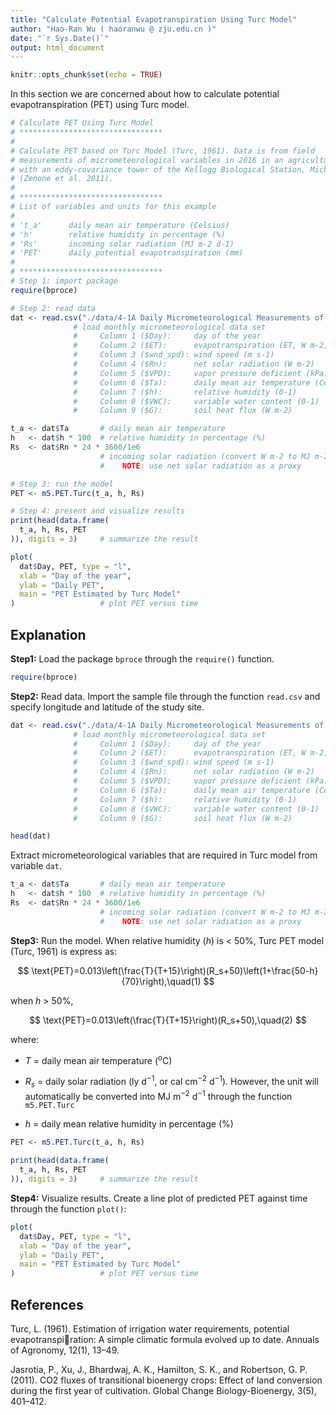 ```yaml
---
title: "Calculate Potential Evapotranspiration Using Turc Model"
author: "Hao-Ran Wu ( haoranwu @ zju.edu.cn )"
date: "`r Sys.Date()`"
output: html_document
---
```


```r
knitr::opts_chunk$set(echo = TRUE)
```

In this section we are concerned about how to calculate potential evapotranspiration (PET) using Turc model.

```r
# Calculate PET Using Turc Model
# ********************************
#
# Calculate PET based on Turc Model (Turc, 1961). Data is from field
# measurements of micrometeorological variables in 2016 in an agricultural site
# with an eddy-covariance tower of the Kellogg Biological Station, Michigan, USA
# (Zenone et al. 2011).
#
# ********************************
# List of variables and units for this example
#
# 't_a'      daily mean air temperature (Celsius)
# 'h'        relative humidity in percentage (%)
# 'Rs'       incoming solar radiation (MJ m-2 d-1)
# 'PET'      daily potential evapotranspiration (mm)
#
# ********************************
# Step 1: import package
require(bproce)

# Step 2: read data
dat <- read.csv("./data/4-1A Daily Micrometeorological Measurements of Kellogg Biological Station.csv")
              # load monthly micrometeorological data set
              #     Column 1 ($Day):     day of the year
              #     Column 2 ($ET):      evapotranspiration (ET, W m-2)
              #     Column 3 ($wnd_spd): wind speed (m s-1)
              #     Column 4 ($Rn):      net solar radiation (W m-2)
              #     Column 5 ($VPD):     vapor pressure deficient (kPa)
              #     Column 6 ($Ta):      daily mean air temperature (Celsius)
              #     Column 7 ($h):       relative humidity (0-1)
              #     Column 8 ($VWC):     variable water content (0-1)
              #     Column 9 ($G):       soil heat flux (W m-2)

t_a <- dat$Ta       # daily mean air temperature
h   <- dat$h * 100  # relative humidity in percentage (%)
Rs  <- dat$Rn * 24 * 3600/1e6
                    # incoming solar radiation (convert W m-2 to MJ m-2 d-1)
                    #    NOTE: use net solar radiation as a proxy

# Step 3: run the model
PET <- m5.PET.Turc(t_a, h, Rs)

# Step 4: present and visualize results
print(head(data.frame(
  t_a, h, Rs, PET
)), digits = 3)     # summarize the result

plot(
  dat$Day, PET, type = "l", 
  xlab = "Day of the year", 
  ylab = "Daily PET",
  main = "PET Estimated by Turc Model"
)                   # plot PET versus time
```

## Explanation

**Step1:** Load the package `bproce` through the `require()` function.

```r
require(bproce)
```

**Step2:** Read data. Import the sample file through the function `read.csv` and specify longitude and latitude of the study site.

```r
dat <- read.csv("./data/4-1A Daily Micrometeorological Measurements of Kellogg Biological Station.csv")
              # load monthly micrometeorological data set
              #     Column 1 ($Day):     day of the year
              #     Column 2 ($ET):      evapotranspiration (ET, W m-2)
              #     Column 3 ($wnd_spd): wind speed (m s-1)
              #     Column 4 ($Rn):      net solar radiation (W m-2)
              #     Column 5 ($VPD):     vapor pressure deficient (kPa)
              #     Column 6 ($Ta):      daily mean air temperature (Celsius)
              #     Column 7 ($h):       relative humidity (0-1)
              #     Column 8 ($VWC):     variable water content (0-1)
              #     Column 9 ($G):       soil heat flux (W m-2)

head(dat)
```

Extract micrometeorological variables that are required in Turc model from variable `dat`.

```r
t_a <- dat$Ta       # daily mean air temperature
h   <- dat$h * 100  # relative humidity in percentage (%)
Rs  <- dat$Rn * 24 * 3600/1e6
                    # incoming solar radiation (convert W m-2 to MJ m-2 d-1)
                    #    NOTE: use net solar radiation as a proxy
```

**Step3:** Run the model. When relative humidity ($h$) is \< 50%, Turc PET model (Turc, 1961) is express as:

$$
\text{PET}=0.013\left(\frac{T}{T+15}\right)(R_s+50)\left(1+\frac{50-h}{70}\right),\quad(1)
$$

when $h$ \> 50%,

$$
\text{PET}=0.013\left(\frac{T}{T+15}\right)(R_s+50),\quad(2)
$$

where:

-   $T$ = daily mean air temperature (^o^C)

-   $R_s$ = daily solar radiation (ly d^−1^, or cal cm^−2^ d^−1^). However, the unit will automatically be converted into MJ m^−2^ d^−1^ through the function `m5.PET.Turc`

-   $h$ = daily mean relative humidity in percentage (%)

```r
PET <- m5.PET.Turc(t_a, h, Rs)

print(head(data.frame(
  t_a, h, Rs, PET
)), digits = 3)     # summarize the result
```

**Step4:** Visualize results. Create a line plot of predicted PET against time through the function `plot()`:

```r
plot(
  dat$Day, PET, type = "l", 
  xlab = "Day of the year", 
  ylab = "Daily PET",
  main = "PET Estimated by Turc Model"
)                   # plot PET versus time
```

## References

Turc, L. (1961). Estimation of irrigation water requirements, potential evapotranspiration: A simple climatic formula evolved up to date. Annuals of Agronomy, 12(1), 13--49.

Jasrotia, P., Xu, J., Bhardwaj, A. K., Hamilton, S. K., and Robertson, G. P. (2011). CO2 fluxes of transitional bioenergy crops: Effect of land conversion during the first year of cultivation. Global Change Biology-Bioenergy, 3(5), 401--412.
